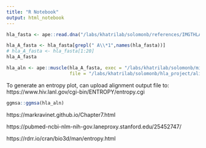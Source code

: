 ```yaml
---
title: "R Notebook"
output: html_notebook
---
```


```r
hla_fasta <- ape::read.dna("/labs/khatrilab/solomonb/references/IMGTHLA/hla_gen.fasta", format = "fasta")
```

```r
hla_A_fasta <- hla_fasta[grepl(" A\\*1",names(hla_fasta))]
# hla_A_fasta <- hla_fasta[1:20]
hla_A_fasta
```

```r
hla_aln <- ape::muscle(hla_A_fasta, exec = "/labs/khatrilab/solomonb/miniconda3/envs/muscle/bin/muscle", 
                       file = "/labs/khatrilab/solomonb/hla_project/alignment.txt")
```

To generate an entropy plot, can upload alignment output file to: https://www.hiv.lanl.gov/cgi-bin/ENTROPY/entropy.cgi 


```r
ggmsa::ggmsa(hla_aln)
```

https://markravinet.github.io/Chapter7.html

https://pubmed-ncbi-nlm-nih-gov.laneproxy.stanford.edu/25452747/

https://rdrr.io/cran/bio3d/man/entropy.html